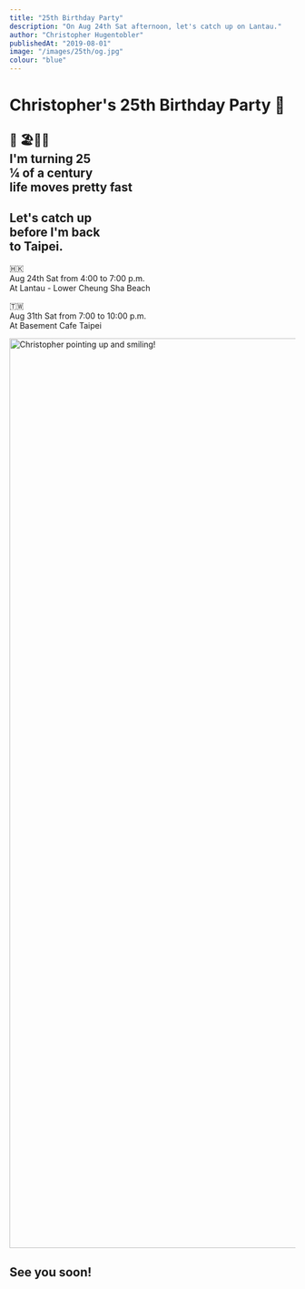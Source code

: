 ```yaml
---
title: "25th Birthday Party"
description: "On Aug 24th Sat afternoon, let's catch up on Lantau."
author: "Christopher Hugentobler"
publishedAt: "2019-08-01"
image: "/images/25th/og.jpg"
colour: "blue"
---
```


# Christopher's 25th Birthday Party 🎂

## 🍺 🏖️🧞🌊<br/>I'm turning 25<br/>¼ of a century<br/>life moves pretty fast

## Let's catch up<br/>before I'm back<br/>to Taipei.

🇭🇰<br/>Aug 24th Sat from 4:00 to 7:00 p.m.<br/>At Lantau - Lower Cheung Sha Beach

🇹🇼<br/>Aug 31th Sat from 7:00 to 10:00 p.m.<br/>At Basement Cafe Taipei

<Img
  alt="Christopher pointing up and smiling!"
  src="/images/25th/main-1200.jpg"
  height="1599"
  width="1200"
/>

## See you soon!
